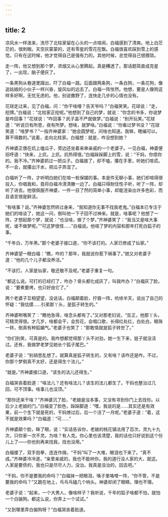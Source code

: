 ```yaml
---
---
---
```

title: 2
---



凉风水一样泼来，洗尽了北柱家留在心头的一点喧闹，白福感到了清爽。地上白茫茫的，很刺眼。天空灰蒙蒙的，还有零星的雪花在飘。白福很喜欢踩到雪上的感觉。只有在这时候，他才觉得自己是强有力的。其他时候，总觉得自己很猥琐。

走一阵，他又想到那个梦，浓烟又从心里腾起。真是糟透了。那话题简直成克星了，一出现，脑子便灰了。

一条黑狗从巷道里蹿出，吓了白福一跳。后面跟两条狗，一条白狗，一条花狗，像追姑娘的小伙子一样兴奋，旋风似的远去了。白福一阵怅然。他想，要是人像狗这样多好啊，无忧无虑的。他，别说撒野了，连快走几步的心情也没有。

花球走过来，见了白福，问：“你干啥哩？告天爷吗？”白福笑笑。花球说：“走，挖牌。”白福说：“北柱家正挖呢。”他想到了自己的梦，就说：“你念的书多，你说梦是咋回事？”花球说：“咋回事？尻子盖不严就做梦。”白福说：“别开玩笑。”花球道：“听说日有所思，夜有所梦。想啥，就梦啥。”白福说：“你看过梦书没？”花球笑道：“啥梦书？”一指齐神婆家：“她会圆梦呢，问啥也知道。我嘛，瞎编可以，算不得数的。”说着，走向北柱家。白福想：就是，咋没想到她？

齐神婆正偎在炕上嗑瓜子，旁边还坐着来串亲戚的一个老婆子。一见白福，神婆便招呼道：“快来，上炕，上炕，炕热得很。”白福跺跺脚上的雪，说：“干妈，你焐你的。我不冷。”齐神婆抓过一把瓜子。白福接了，却不嗑，攥在手里，听她们喧谎。不一会，就攥出汗水，把瓜子弄湿了。

白福听了一阵，才听明白她们在喧一桩保媒的事。本是件无聊小事，她们却喧得很投入，你唱我和，竟将白福冷清清撇一边了。白福只得耐住性子听，听了一阵，却听了进去。他很佩服齐神婆，一件一目了然的简单小事，却能渲染出许多色彩，而且语言很是鲜活。

“有啥事？说。”齐神婆忽然转过身来，“我知道你无事不找我老鬼。”白福本已专注于她们的喧谈了，她这一问，倒叫他一下子回不过神来。就是，啥事呢？他想了一阵，才想起那个梦，就说：“也没啥，做了个梦。”齐神婆笑了：“我当又是啥大事呢，谁不做梦呢。”“可这梦很怪……”白福说。他喧了梦的内容和那年打死白狐子的事。

“千年白，万年黑。”那个老婆子接口道，“你不该打的。人家已修成了仙家。”

齐神婆望一眼白福：“瞧，咋的？那年，我就说你惹下祸事了。”她又对老婆子道：“他的几个儿子都没养活。”

“不该打。人家是仙家，敬还敬不及呢。”老婆子重复一句。

“都这么说。可打的已经打了，咋办？骨头都化成灰了，叫我咋办？”白福灰了脸，说：“要煮要烤，也只好由它了。”

两个老婆子互相望望，没说话。白福颠着脸，拧眉一阵，吭哧半天，说出了自己的怀疑：“我估摸……引弟那丫头，是狐子转生的。”

齐神婆咧嘴笑了：“瞧他急得，啥念头都有了。”又对那老妇说，“反正，他那丫头，可精灵得很。才几岁，啥都会干，会剪花，会唱口歌，长得红处红，白处白，眼珠一转，倒真有种狐媚气。”老婆子也笑了：“那敢情就是狐子转世了。”

“你们别笑，可真是的。我咋想都觉得那丫头不对劲，她一生下来，娃子就没活过。还有，我做梦老梦见她长个狐子尾巴。”

老婆子说：“别胡思乱想了。就算真是狐子转生的，又有啥？该咋还是咋。不过，你那个梦倒真不太好，还是得生个法儿。”

“就是。”齐神婆接口道，“该生的法儿还得生。”

白福哭丧着脸道：“啥法儿？还有啥法儿？该生的法儿都生了。干妈也整治过几回，可不顶事。啥事儿也没顶。”

“那你还来干啥？”齐神婆沉了脸，“老娘是没本事，又没有寻到你门上去找你。以后少上老娘的门。”白福变了脸色，跺跺脚道：“嘿，我说的是……其实还是有效果，前一个生下就是死的，干妈燎过后，后一个活了一月呢。”老婆子道：“着，这不就是效果吗？”白福道：“可……”

齐神婆颠个脸，眯了眼，说：“实话告诉你，老娘的桃花镇法用了百次，灵九十九次，只你家一次不灵。为啥？有人克。你心里也该清楚，我的话也只好说到这个份儿上了——你也别再来找我，找也没用。”

白福傻了，双手抱拳，连连作揖，“干妈”叫了一大堆，眼泪也下来了。“真不成。”齐神婆冷冷道，“亲里亲戚的，我也不能哄你。我的道行没人家的大，就这。人家是要债的，我也只是尽尽人力，没治。我真是没治的，回去吧。”

“干妈，你不是要我的命吗？”白福抹一把眼泪，嗓子里咯噔一阵，“你不管，不是要我的命吗？”又跪在地上，乓乓乓磕几个响头。神婆却闭了眼睛，理也不理。

老婆子说：“起来，一个大男人，像啥样子？我听说，千年的狐子啥都不怕，就怕一个白骟狗。都这么说，你弄上一个试试。”

“又到哪里弄白骟狗呀？”白福哭丧着脸道。